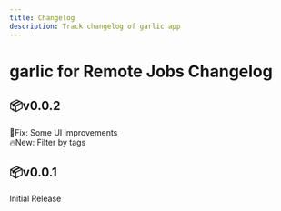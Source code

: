 ```yaml
---
title: Changelog
description: Track changelog of garlic app
---
```



# garlic for Remote Jobs Changelog


## 📦v0.0.2

🔧Fix: Some UI improvements<br/>
🔥New: Filter by tags

## 📦v0.0.1
Initial Release
